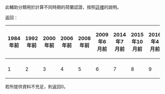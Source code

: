 {{Documentation subpage}}
此輔助分類用於計算不同時期的荷蘭認證，按照[[荷蘭音像製品製作與進口協會|這裡]]的說明。

返回：

{|class=wikitable
! 1984年前
! 1992年前
! 2000年前
! 2006年前
! 2008年前
! 2009年6月前
! 2014年7月前
! 2015年10月前
! 2016年4月前
! 2018年前
! 2018起
|-
|- style="background-color:#F0FFF0;"
|1
|2
|3
|4
|5
|6
|7
|8
|9
|10
|11
|}

若所提供資料不充足，則返回0。
<includeonly>
<!-- Categories here-->
</includeonly>